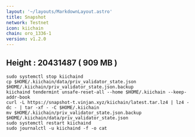 ```yaml
---
layout: '~/layouts/MarkdownLayout.astro'
title: Snapshot
network: Testnet
icon: kiichain
chain: oro_1336-1
version: v1.2.0
---
```

Height : 20431487 ( 909 MB )
---

```
sudo systemctl stop kiichaind
cp $HOME/.kiichain/data/priv_validator_state.json $HOME/.kiichain/priv_validator_state.json.backup
kiichaind tendermint unsafe-reset-all --home $HOME/.kiichain --keep-addr-book
curl -L https://snapshot-t.vinjan.xyz/kiichain/latest.tar.lz4 | lz4 -dc - | tar -xf - -C $HOME/.kiichain
mv $HOME/.kiichain/priv_validator_state.json.backup $HOME/.kiichain/data/priv_validator_state.json
sudo systemctl restart kiichaind
sudo journalctl -u kiichaind -f -o cat
```
